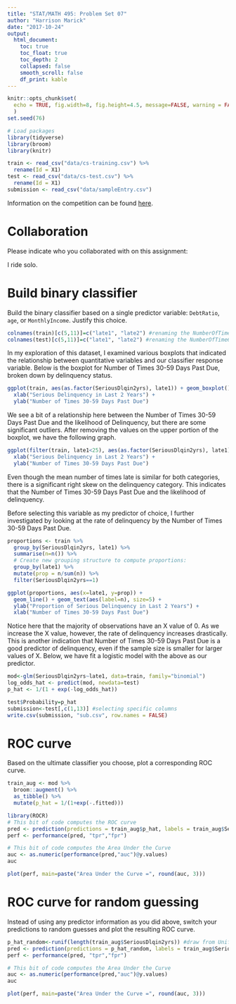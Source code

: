 ```yaml
---
title: "STAT/MATH 495: Problem Set 07"
author: "Harrison Marick"
date: "2017-10-24"
output:
  html_document:
    toc: true
    toc_float: true
    toc_depth: 2
    collapsed: false
    smooth_scroll: false
    df_print: kable
---
```


```r
knitr::opts_chunk$set(
  echo = TRUE, fig.width=8, fig.height=4.5, message=FALSE, warning = FALSE
  )
set.seed(76)

# Load packages
library(tidyverse)
library(broom)
library(knitr)

train <- read_csv("data/cs-training.csv") %>% 
  rename(Id = X1)
test <- read_csv("data/cs-test.csv") %>% 
  rename(Id = X1)
submission <- read_csv("data/sampleEntry.csv")
```

Information on the competition can be found [here](https://www.kaggle.com/c/GiveMeSomeCredit/data).



# Collaboration

Please indicate who you collaborated with on this assignment: 

I ride solo.


# Build binary classifier

Build the binary classifier based on a single predictor variable: `DebtRatio`,
`age`, or `MonthlyIncome`. Justify this choice.

```r
colnames(train)[c(5,11)]=c("late1", "late2") #renaming the NumberOfTime30-59Days... column
colnames(test)[c(5,11)]=c("late1", "late2") #renaming the NumberOfTime60-89Days... column
```


In my exploration of this dataset, I examined various boxplots that indicated the relationship between quantitative variables and our classifier response variable. Below is the boxplot for Number of Times 30-59 Days Past Due, broken down by delinquency status. 

```r
ggplot(train, aes(as.factor(SeriousDlqin2yrs), late1)) + geom_boxplot() + 
  xlab("Serious Delinquency in Last 2 Years") +
  ylab("Number of Times 30-59 Days Past Due")
```

We see a bit of a relationship here between the Number of Times 30-59 Days Past Due and the likelihood of Delinquency, but there are some significant outliers. After removing the values on the upper portion of the boxplot, we have the following graph. 


```r
ggplot(filter(train, late1<25), aes(as.factor(SeriousDlqin2yrs), late1)) + geom_boxplot() +
  xlab("Serious Delinquency in Last 2 Years") +
  ylab("Number of Times 30-59 Days Past Due")
```

Even though the mean number of times late is similar for both categories, there is a significant right skew on the delinquency category. This indicates that the Number of Times 30-59 Days Past Due and the likelihood of delinquency.

Before selecting this variable as my predictor of choice, I further investigated by looking at the rate of delinquency by the Number of Times 30-59 Days Past Due. 

```r
proportions <- train %>% 
  group_by(SeriousDlqin2yrs, late1) %>% 
  summarise(n=n()) %>% 
  # Create new grouping structure to compute proportions:
  group_by(late1) %>% 
  mutate(prop = n/sum(n)) %>% 
  filter(SeriousDlqin2yrs==1)

ggplot(proportions, aes(x=late1, y=prop)) +
  geom_line() + geom_text(aes(label=n), size=5) +
  ylab("Proportion of Serious Delinquency in Last 2 Years") +
  xlab("Number of Times 30-59 Days Past Due")

```

Notice here that the majority of observations have an X value of 0. As we increase the X value, however, the rate of delinquency increases drastically. This is another indication that Number of Times 30-59 Days Past Due is a good predictor of delinquency, even if the sample size is smaller for larger values of X. Below, we have fit a logistic model with the above as our predictor.

```r
mod<-glm(SeriousDlqin2yrs~late1, data=train, family="binomial")
log_odds_hat <- predict(mod, newdata=test)
p_hat <- 1/(1 + exp(-log_odds_hat))

test$Probability=p_hat
submission<-test[,c(1,13)] #selecting specific columns
write.csv(submission, "sub.csv", row.names = FALSE)
```



# ROC curve

Based on the ultimate classifier you choose, plot a corresponding ROC curve.

```r
train_aug <- mod %>% 
  broom::augment() %>% 
  as_tibble() %>% 
  mutate(p_hat = 1/(1+exp(-.fitted)))

library(ROCR)
# This bit of code computes the ROC curve
pred <- prediction(predictions = train_aug$p_hat, labels = train_aug$SeriousDlqin2yrs)
perf <- performance(pred, "tpr","fpr")

# This bit of code computes the Area Under the Curve
auc <- as.numeric(performance(pred,"auc")@y.values)
auc

plot(perf, main=paste("Area Under the Curve =", round(auc, 3)))

```



# ROC curve for random guessing

Instead of using any predictor information as you did above, switch your
predictions to random guesses and plot the resulting ROC curve.

```r
p_hat_random<-runif(length(train_aug$SeriousDlqin2yrs)) #draw from Unif(0,1) dist
pred <- prediction(predictions = p_hat_random, labels = train_aug$SeriousDlqin2yrs)
perf <- performance(pred, "tpr","fpr")

# This bit of code computes the Area Under the Curve
auc <- as.numeric(performance(pred,"auc")@y.values)
auc

plot(perf, main=paste("Area Under the Curve =", round(auc, 3)))
```
